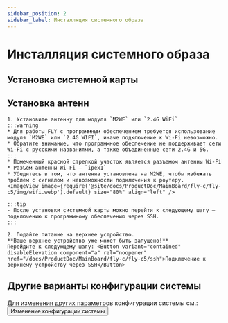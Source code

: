```yaml
---
sidebar_position: 2
sidebar_label: Инсталляция системного образа
---
```





# Инсталляция системного образа

<FASTFASLH name="H618" />


## Установка системной карты

<Tabs>
    <TabItem value="usb" label="Схематическое изображение установки M2WE на C5" default>
        <ImageView image={require('@site/docs/ProductDoc/MainBoard/fly-c/fly-c5/img/m2we.webp').default} size="30%" align="center" />
    </TabItem>
    <TabItem value="can" label="Схематическое изображение установки TF-карты на C5">
        <ImageView image={require('@site/docs/ProductDoc/MainBoard/fly-c/fly-c5/img/tf.webp').default} size="30%" align="center" />
    </TabItem>
</Tabs>

## Установка антенн

    1. Установите антенну для модуля `M2WE` или `2.4G WiFi`
    :::warning
    * Для работы FLY с программным обеспечением требуется использование модуля `M2WE` или `2.4G WIFI`, иначе подключение к Wi-Fi невозможно.
    * Обратите внимание, что программное обеспечение не поддерживает сети Wi-Fi с русскими названиями, а также объединенные сети 2.4G и 5G.
    :::
    * Помеченный красной стрелкой участок является разъемом антенны Wi-Fi
    * Разъем антенны Wi-Fi — `ipex1`
    * Убедитесь в том, что антенна установлена на M2WE, чтобы избежать проблем с сигналом и невозможности подключения к роутеру.
    <ImageView image={require('@site/docs/ProductDoc/MainBoard/fly-c/fly-c5/img/wifi.webp').default} size="80%" align="left" /> 

    :::tip
    - После установки системной карты можно перейти к следующему шагу — подключению к программному обеспечению через SSH.
    :::

    2. Подайте питание на верхнее устройство.  
    **Ваше верхнее устройство уже может быть запущено!**  
    Перейдите к следующему шагу: <Button variant="contained" disableElevation component="a" rel="noopener" href="/docs/ProductDoc/MainBoard/fly-c/fly-c5/ssh">Подключение к верхнему устройству через SSH</Button>

## Другие варианты конфигурации системы

Для изменения других параметров конфигурации системы см.: <Button variant="contained" disableElevation component="a" rel="noopener" href="/docs/ProductDoc/MainBoard/fly-c/fly-c5/config">Изменение конфигурации системы</Button>
